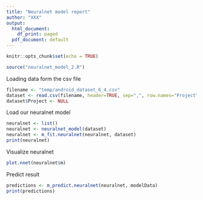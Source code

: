 ```yaml
---
title: "Neuralnet model report"
author: "XXX"
output:
  html_document:
    df_print: paged
  pdf_document: default
---
```


```r
knitr::opts_chunk$set(echo = TRUE)

source("neuralnet_model_2.R")


```

Loading data form the csv file

```r
filename <- "temp/android_dataset_6_4.csv"
dataset <- read.csv(filename, header=TRUE, sep=",", row.names="Project")
dataset$Project <- NULL
```

Load our neuralnet model
```r
neuralnet <- list()
neuralnet <- neuralnet_model(dataset)
neuralnet <- m_fit.neuralnet(neuralnet, dataset)
print(neuralnet)
```

Visualize neuralnet
```r
plot.nnet(neuralnet$m)
```

Predict result
```r
predictions <- m_predict.neuralnet(neuralnet, modelData)
print(predictions)
```